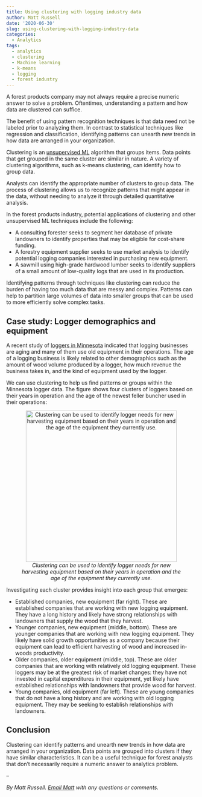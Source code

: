 ```yaml
---
title: Using clustering with logging industry data
author: Matt Russell
date: '2020-06-30'
slug: using-clustering-with-logging-industry-data
categories:
  - Analytics
tags:
  - analytics
  - clustering
  - Machine learning
  - k-means
  - logging
  - forest industry
---
```


A forest products company may not always require a precise numeric answer to solve a problem. Oftentimes, understanding a pattern and how data are clustered can suffice. 

The benefit of using pattern recognition techniques is that data need not be labeled prior to analyzing them. In contrast to statistical techniques like regression and classification, identifying patterns can unearth new trends in how data are arranged in your organization.

Clustering is an [unsupervised ML](https://en.wikipedia.org/wiki/Unsupervised_learning) algorithm that groups items. Data points that get grouped in the same cluster are similar in nature. A variety of clustering algorithms, such as k-means clustering, can identify how to group data.

Analysts can identify the appropriate number of clusters to group data. The process of clustering allows us to recognize patterns that might appear in the data, without needing to analyze it through detailed quantitative analysis.

In the forest products industry, potential applications of clustering and other unsupervised ML techniques include the following:

* A consulting forester seeks to segment her database of private landowners to identify properties that may be eligible for cost-share funding.
* A forestry equipment supplier seeks to use market analysis to identify potential logging companies interested in purchasing new equipment.
* A sawmill using high-grade hardwood lumber seeks to identify suppliers of a small amount of low-quality logs that are used in its production.

Identifying patterns through techniques like clustering can reduce the burden of having too much data that are messy and complex. Patterns can help to partition large volumes of data into smaller groups that can be used to more efficiently solve complex tasks. 

## Case study: Logger demographics and equipment

A recent study of [loggers in Minnesota](https://www.forestry.umn.edu/sites/forestry.umn.edu/files/mn_2016_logging_staff_paper_final_feb_2019.pdf) indicated that logging businesses are aging and many of them use old equipment in their operations. The age of a logging business is likely related to other demographics such as the amount of wood volume produced by a logger, how much revenue the business takes in, and the kind of equipment used by the logger. 

We can use clustering to help us find patterns or groups within the Minnesota logger data. The figure shows four clusters of loggers based on their years in operation and the age of the newest feller buncher used in their operations:

<center>

![*Clustering can be used to identify logger needs for new harvesting equipment based on their years in operation and the age of the equipment they currently use.*](/post/using-clustering-with-logging-industry-data/loggerEqpt.png){width=400px} 

</center>
 
Investigating each cluster provides insight into each group that emerges:

* Established companies, new equipment (far right). These are established companies that are working with new logging equipment. They have a long history and likely have strong relationships with landowners that supply the wood that they harvest.
* Younger companies, new equipment (middle, bottom). These are younger companies that are working with new logging equipment. They likely have solid growth opportunities as a company because their equipment can lead to efficient harvesting of wood and increased in-woods productivity.
* Older companies, older equipment (middle, top). These are older companies that are working with relatively old logging equipment. These loggers may be at the greatest risk of market changes: they have not invested in capital expenditures in their equipment, yet likely have established relationships with landowners that provide wood for harvest.
* Young companies, old equipment (far left). These are young companies that do not have a long history and are working with old logging equipment. They may be seeking to establish relationships with landowners.

## Conclusion

Clustering can identify patterns and unearth new trends in how data are arranged in your organization. Data points are grouped into clusters if they have similar characteristics. It can be a useful technique for forest analysts that don't necessarily require a numeric answer to analytics problem.

--

*By Matt Russell. [Email Matt](mailto:matt@arbor-analytics.com) with any questions or comments.*